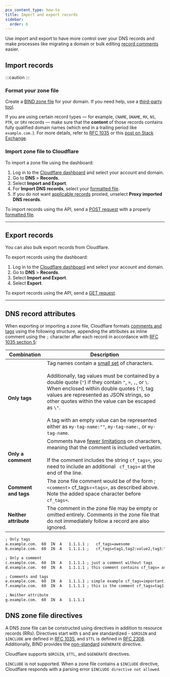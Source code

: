 ```yaml
---
pcx_content_type: how-to
title: Import and export records
sidebar:
  order: 6
---
```



Use import and export to have more control over your DNS records and make processes like migrating a domain or bulk editing [record comments](/dns/manage-dns-records/reference/record-attributes/) easier.

## Import records

:::caution
 <Render file="zone-file-size-limit" />
:::

### Format your zone file

Create a [BIND zone file](https://en.wikipedia.org/wiki/Zone_file) for your domain. If you need help, use a [third-party tool](https://pgl.yoyo.org/as/bind-zone-file-creator.php).

If you are using certain record types — for example, `CNAME`, `DNAME`, `MX`, `NS`, `PTR`, or `SRV` records — make sure that the **content** of those records contains fully qualified domain names (which end in a trailing period like `example.com.`). For more details, refer to [RFC 1035](https://www.rfc-editor.org/rfc/rfc1035#section-5.1) or this [post on Stack Exchange](https://superuser.com/questions/348282/fqdn-format-in-bind-zone#348284).

### Import zone file to Cloudflare

<Tabs syncKey="dashPlusAPI"> <TabItem label="Dashboard">

To import a zone file using the dashboard:

1. Log in to the [Cloudflare dashboard](https://dash.cloudflare.com) and select your account and domain.
2. Go to **DNS** > **Records**.
3. Select **Import and Export**.
4. For **Import DNS records**, select your [formatted file](#format-your-zone-file).
5. If you do not want [applicable records](/dns/manage-dns-records/reference/proxied-dns-records/) proxied, unselect **Proxy imported DNS records**.

</TabItem> <TabItem label="API">

To import records using the API, send a [POST request](/api/operations/dns-records-for-a-zone-import-dns-records) with a properly [formatted file](#format-your-zone-file).

</TabItem> </Tabs>

---

## Export records

You can also bulk export records from Cloudflare.

<Tabs syncKey="dashPlusAPI"> <TabItem label="Dashboard">

To export records using the dashboard:

1. Log in to the [Cloudflare dashboard](https://dash.cloudflare.com) and select your account and domain.
2. Go to **DNS** > **Records**.
3. Select **Import and Export**.
4. Select **Export**.

</TabItem> <TabItem label="API">

To export records using the API, send a [GET request](/api/operations/dns-records-for-a-zone-export-dns-records).

</TabItem> </Tabs>

---

## DNS record attributes

When exporting or importing a zone file, Cloudflare formats [comments and tags](/dns/manage-dns-records/reference/record-attributes/) using the following structure, appending the attributes as inline comment using the `;` character after each record in accordance with [RFC 1035 section 5](https://datatracker.ietf.org/doc/html/rfc1035#section-5-1):

| Combination           | Description                                                                                                                                                                                                                                                                                                                                                                                                                                                                                     |
| --------------------- | ----------------------------------------------------------------------------------------------------------------------------------------------------------------------------------------------------------------------------------------------------------------------------------------------------------------------------------------------------------------------------------------------------------------------------------------------------------------------------------------------- |
| **Only tags**         | Tag names contain a [small set](/dns/manage-dns-records/reference/record-attributes/#tags) of characters.<br/><br/>Additionally, tag values must be contained by a double quote (`"`) if they contain `"`, `=`, `,`, or `\`. When enclosed within double quotes (`"`), tag values are represented as JSON strings, so other quotes within the value can be escaped as `\"`.<br/><br/>A tag with an empty value can be represented either as `my-tag-name:""`, `my-tag-name:`, or `my-tag-name`. |
| **Only a comment**    | Comments have [fewer limitations](/dns/manage-dns-records/reference/record-attributes/#comments) on characters, meaning that the comment is included verbatim.<br/><br/>If the comment includes the string `cf_tags=`, you need to include an additional ` cf_tags=` at the end of the line.                                                                                                                                                                                                    |
| **Comment and tags**  | The zone file comment would be of the form ; `<comment>` cf_tags=`<tags>`, as described above. Note the added space character before `cf_tags=`.                                                                                                                                                                                                                                                                                                                                                |
| **Neither attribute** | The comment in the zone file may be empty or omitted entirely. Comments in the zone file that do not immediately follow a record are also ignored.                                                                                                                                                                                                                                                                                                                                              |

```txt title="Example zone file"
; Only tags
a.example.com.  60  IN  A   1.1.1.1 ;   cf_tags=awesome
b.example.com.  60  IN  A   1.1.1.1 ;   cf_tags=tag1,tag2:value2,tag3:"value,with,commas",tag4:"value with \"escaped\" quotation marks"

; Only a comment
c.example.com.  60  IN  A   1.1.1.1 ; just a comment without tags
d.example.com.  60  IN  A   1.1.1.1 ; this comment contains cf_tags= as text cf_tags=

; Comments and tags
e.example.com.  60  IN  A   1.1.1.1 ; simple example cf_tags=important,ticket:THIS-12345
f.example.com.  60  IN  A   1.1.1.1 ; this is the comment cf_tags=tag1:value1,tag2:value2,tag-without-value,another-tag-without-value,tag-with-quoted-value:"because of the comma, quotes are needed"

; Neither attribute
g.example.com.  60  IN  A   1.1.1.1
```

## DNS zone file directives

A DNS zone file can be constructed using directives in addition to resource records (RRs). Directives start with `$` and are standardized - `$ORIGIN` and `$INCLUDE` are defined in [RFC 1035](https://www.rfc-editor.org/rfc/rfc1035#section-5.1), and `$TTL` is defined in [RFC 2308](https://www.rfc-editor.org/rfc/rfc2308). Additionally, BIND provides the [non-standard](https://bind9.readthedocs.io/en/latest/chapter3.html#bind-primary-file-extension-the-generate-directive) `$GENERATE` directive.

Cloudflare supports `$ORIGIN`, `$TTL`, and `$GENERATE` directives.

`$INCLUDE` is not supported. When a zone file contains a `$INCLUDE` directive, Cloudflare responds with a parsing error `$INCLUDE directive not allowed`.
